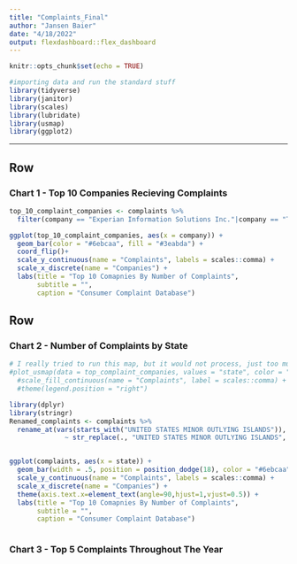 ```yaml
---
title: "Complaints_Final"
author: "Jansen Baier"
date: "4/18/2022"
output: flexdashboard::flex_dashboard
---
```


```r
knitr::opts_chunk$set(echo = TRUE)
```

```r
#importing data and run the standard stuff
library(tidyverse)
library(janitor) 
library(scales)
library(lubridate)
library(usmap)
library(ggplot2)
```
---
    
Row
-------------------------------------
    
### Chart 1 - Top 10 Companies Recieving Complaints
    
```r
top_10_complaint_companies <- complaints %>% 
  filter(company == "Experian Information Solutions Inc."|company == "TRANSUNION INTERMEDIATE HOLDINGS, INC."|company == "EQUIFAX, INC."|company == "CAPITAL ONE FINANCIAL CORPORATION"|company == "BANK OF AMERICA, NATIONAL ASSOCIATION"|company == "JPMORGAN CHASE & CO."|company == "CITIBANK, N.A."|company == "WELLS FARGO & COMPANY"|company == "SYNCHRONY FINANCIAL"|company == "PNC Bank N.A.")

ggplot(top_10_complaint_companies, aes(x = company)) +
  geom_bar(color = "#6ebcaa", fill = "#3eabda") +
  coord_flip()+
  scale_y_continuous(name = "Complaints", labels = scales::comma) +
  scale_x_discrete(name = "Companies") +
  labs(title = "Top 10 Comapnies By Number of Complaints", 
       subtitle = "",
       caption = "Consumer Complaint Database")

```
   
Row
-------------------------------------
    
### Chart 2 - Number of Complaints by State
    
```r
# I really tried to run this map, but it would not process, just too much data, it crashed R like 4 times. But I thought it was a cool idea so I left it in here
#plot_usmap(data = top_complaint_companies, values = "state", color = "red") + 
  #scale_fill_continuous(name = "Complaints", label = scales::comma) + 
  #theme(legend.position = "right")

library(dplyr)
library(stringr)
Renamed_complaints <- complaints %>% 
  rename_at(vars(starts_with("UNITED STATES MINOR OUTLYING ISLANDS")), 
              ~ str_replace(., "UNITED STATES MINOR OUTLYING ISLANDS", paste0("Outlying Islands", seq_along(.))))


ggplot(complaints, aes(x = state)) +
  geom_bar(width = .5, position = position_dodge(18), color = "#6ebcaa", fill = "#3eabda") +
  scale_y_continuous(name = "Complaints", labels = scales::comma) +
  scale_x_discrete(name = "Companies") +
  theme(axis.text.x=element_text(angle=90,hjust=1,vjust=0.5)) +
  labs(title = "Top 10 Comapnies By Number of Complaints", 
       subtitle = "",
       caption = "Consumer Complaint Database")



```
    
### Chart 3 - Top 5 Complaints Throughout The Year

```r
```


